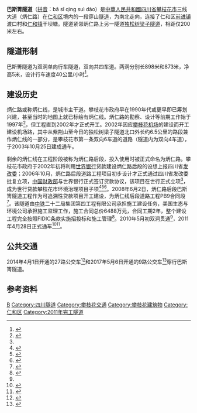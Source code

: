 {{Infobox tunnel
|name         = 巴斯箐隧道／<font size="-1">Basiqing Tunnel</font>
|image        = Basiqing Tunnel.jpg
|caption      = 
|location     = {{CHN}}[[四川省|四川省]][[攀枝花市|攀枝花市]][[仁和区|仁和区]]
|coordinates  = {{coord|26.538601|101.740538|display=inline,title}}
|route        = 三线大道（炳仁路）
|status       = 使用中
|start        = [[仁和区|仁和区]][[前进镇_(攀枝花市)|前进镇]]渡口村
|end          = [[仁和区|仁和区]][[仁和镇_(攀枝花市)|仁和镇]]干坝塘
|startwork    = 
|open         = 2011年4月28日通车
|close        = 
|owner        = 
|operator     = 
|traffic      = 
|character    = 
|toll         = 免费
|vpd          = 
|construction = 2008年6月2日开工
|length       = A洞 898m<br/>B洞 873m
|lanes        = 双孔，各2车道
|speed        = 40公里/小时
|hielevation  = 
|lowelevation = 
|height       = 净高5米
|width        = 
|grade        = 
}}
'''巴斯箐隧道'''（[[拼音|拼音]]：bā sī qìng suì dào）是[[中華人民共和國|中華人民共和國]][[四川省|四川省]][[攀枝花市|攀枝花市]]三线大道（炳仁路）在[[仁和区|仁和区]]境内的一段穿山[[隧道|隧道]]，为南北走向，连接了仁和区[[前进镇_(攀枝花市)|前进镇]]渡口村和[[仁和镇_(攀枝花市)|仁和镇]]干坝塘。隧道紧邻炳仁路上另一隧道[[独松树梁子隧道|独松树梁子隧道]]，相距仅200米左右。

==隧道形制==
巴斯箐隧道为双洞单向行车隧道，双向共四车道。两洞分别长898米和873米，净高5米，设计行车速度40公里/小时<ref name="隧道贯通20100506">{{cite web|url=http://pzhrb.newssc.org/html/2010-05/06/content_925289.htm|title=炳仁线巴斯箐隧道全面贯通|publisher=攀枝花日报|date=2010-05-06|5=|deadurl=yes|archiveurl=https://web.archive.org/web/20160305090631/http://pzhrb.newssc.org/html/2010-05/06/content_925289.htm|archivedate=2016年3月5日|df=}}</ref>。

==建设历史==
炳仁路或称炳仁线，是城市主干道。攀枝花市政府早在1990年代或更早即已筹划兴建，甚至当时的地图上就已标绘有炳仁线。炳仁路的勘察、设计等前期工作始于1997年<ref name="动脉动力">{{cite web|url=http://pzhrb.newssc.org/html/2011-04/29/content_1259040.htm|title=构筑城市发展“动脉” 增添新区开发“动力”|publisher=攀枝花日报|date=2011-04-29|5=|deadurl=yes|archiveurl=https://web.archive.org/web/20160305090606/http://pzhrb.newssc.org/html/2011-04/29/content_1259040.htm|archivedate=2016年3月5日|df=}}</ref>，但工程直到2002年才正式开工。2002年因应[[攀枝花机场|攀枝花机场]]的建设而开工建设机场路，其中从紫荆山至今日的独松树梁子隧道北口外长约6.5公里的路段兼作炳仁线的一部分，是攀枝花市第一条双向6车道的道路（隧道内为双向4车道），于2003年10月25日建成通车。

剩余的炳仁线在工程阶段被称为炳仁路后段，投入使用时被正式命名为炳仁路。攀枝花市政府于2002年初将利用[[世界银行|世界银行]]贷款建设炳仁路后段的设想上报四川省[[发改委|发改委]]；2006年10月，炳仁路后段道路工程项目初步设计才正式通过四川省发改委批复立项，[[中华人民共和国财政部|中国财政部]]与世界银行正式签订贷款协议，该项目在世行正式立项<ref name = "动脉动力"/>，成为世行贷款攀枝花市环境治理项目子项<ref>{{cite web|url=http://pzhrb.newssc.org/html/2008-08/07/content_203612.htm|title=世行贷款攀枝花环境治理项目进展顺利|publisher=攀枝花日报|date=2008-08-07|5=|deadurl=yes|archiveurl=https://web.archive.org/web/20160305090623/http://pzhrb.newssc.org/html/2008-08/07/content_203612.htm|archivedate=2016年3月5日|df=}}</ref><ref>{{cite web|url=http://pzhrb.newssc.org/html/2008-12/10/content_362146.htm|title=2011年：仁和区到炳草岗车程10分钟|publisher=攀枝花日报|date=2008-12-10|5=|deadurl=yes|archiveurl=https://web.archive.org/web/20081215070432/http://pzhrb.newssc.org/html/2008-12/10/content_362146.htm|archivedate=2008年12月15日|df=}}</ref><ref>{{cite web|url=http://www.sc.gov.cn/zwgk/zwdt/szdt/200902/t20090218_587195.shtml|title=攀枝花市城投公司高效推动外资项目实施|publisher=四川省政府网站|date=2009-02-18|5=|access-date=2013-04-08|archive-date=2009-02-23|archive-url=https://web.archive.org/web/20090223020700/http://www.sc.gov.cn/zwgk/zwdt/szdt/200902/t20090218_587195.shtml|dead-url=yes}}</ref>。2008年6月2日，炳仁路后段巴斯箐隧道工程作为可追溯性贷款项目开工建设，为炳仁线后段道路工程PB9合同段<ref>{{cite web|url=http://pzh.scol.com.cn/sh/content/2011-04/29/content_51094310.htm|title=炳仁线后段道路四十九以东段提前通车|publisher=四川在线|date=2011-04-29|5=}}{{dead link|date=2017年12月 |bot=InternetArchiveBot |fix-attempted=yes }}</ref>。该隧道由[[中国中铁|中铁]]二十二局集团第四工程有限公司承担施工建设任务，美国生态与环境公司承担施工监理工作，施工合同总价6488万元，合同工期2年，整个建设工程完全按照FIDIC条款实施招投标和施工管理<ref>{{cite web|url=http://www.pzhghjs.gov.cn/cxgh/index_open.asp?class_id=4&key_id=18&news_id=1475|title=炳仁路后段巴斯箐隧道工程进展顺利|publisher=www.pzhghjs.gov.cn|date=2009-12-31|5=}}{{dead link|date=2017年12月 |bot=InternetArchiveBot |fix-attempted=yes }}</ref>。2010年5月初双洞贯通<ref name = "隧道贯通20100506"/>，2011年4月28日正式通车<ref>{{cite web|url=http://pzhrb.newssc.org/html/2011-04/29/content_1259010.htm|title=炳仁路后段四十九以东通车|publisher=攀枝花日报|date=2011-04-29|5=|deadurl=yes|archiveurl=https://web.archive.org/web/20160305053359/http://pzhrb.newssc.org/html/2011-04/29/content_1259010.htm|archivedate=2016年3月5日|df=}}</ref><ref>{{cite web|url=http://news.163.com/11/0429/09/72Q2UOP800014AED.html|title=穿山越岭”4年多 攀枝花新干道通车(图)|publisher=华西都市报|date=2011-04-29|5=}}{{Dead link|date=2019年12月 |bot=InternetArchiveBot |fix-attempted=yes }}</ref>。

==公共交通==
2014年4月1日开通的27路公交车<ref>{{cite web|url=http://pzhrb.newssc.org/html/2014-04/02/content_2025915.htm|title=炳仁线昨开通27路公交车|publisher=攀枝花日报|date=2014-04-02|5=|deadurl=yes|archiveurl=https://web.archive.org/web/20140408221831/http://pzhrb.newssc.org/html/2014-04/02/content_2025915.htm|archivedate=2014年4月8日|df=}}</ref>和2017年5月6日开通的9路公交车<ref>{{cite web|url=http://sichuan.scol.com.cn/ggxw/201705/55905334.html|title=攀枝花新开通9路公交 从仁和沙沟至炳草岗人民街|publisher=四川在线|date=2017-05-08|5=|access-date=2017-10-15|archive-date=2017-09-24|archive-url=https://web.archive.org/web/20170924022215/http://sichuan.scol.com.cn/ggxw/201705/55905334.html|dead-url=no}}</ref>穿行巴斯箐隧道。

== 参考资料 ==
{{reflist|2}}

{{攀枝花市公路隧道}}

[[Category:中国公路隧道|B]]
[[Category:四川隧道|Category:四川隧道]]
[[Category:攀枝花交通|Category:攀枝花交通]]
[[Category:攀枝花建筑物|Category:攀枝花建筑物]]
[[Category:仁和区|Category:仁和区]]
[[Category:2011年完工隧道|Category:2011年完工隧道]]